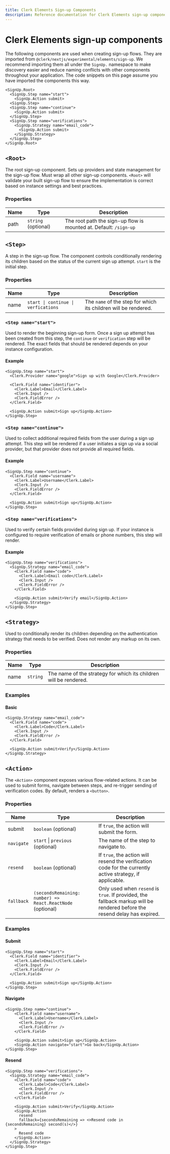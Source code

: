 ```yaml
---
title: Clerk Elements Sign-up Components
description: Reference documentation for Clerk Elements sign-up components.
---
```


# Clerk Elements sign-up components

The following components are used when creating sign-up flows. They are imported from `@clerk/nextjs/experimental/elements/sign-up`. We recommend importing them all under the `SignUp.` namespace to make discovery easier and reduce naming conflicts with other components throughout your application. The code snippets on this page assume you have imported the components this way.

```tsx filename="Anatomy"
<SignUp.Root>
  <SignUp.Step name="start">
    <SignUp.Action submit>
  <SignUp.Step>
  <SignUp.Step name="continue">
    <SignUp.Action submit>
  </SignUp.Step>
  <SignUp.Step name="verifications">
    <SignUp.Strategy name="email_code">
      <SignUp.Action submit>
    </SignUp.Strategy>
  </SignUp.Step>
</SignUp.Root>
```

## `<Root>`

The root sign-up component. Sets up providers and state management for the sign-up flow. Must wrap all other sign-up components. `<Root>` will validate your built sign-up flow to ensure the implementation is correct based on instance settings and best practices.

### Properties

| Name | Type                | Description                                                       |
| ---- | ------------------- | ----------------------------------------------------------------- |
| path | `string` (optional) | The root path the sign-up flow is mounted at. Default: `/sign-up` |

## `<Step>`

A step in the sign-up flow. The component controls conditionally rendering its children based on the status of the current sign up attempt. `start` is the initial step.

### Properties

| Name | Type     | Description                                                     |
| ---- | -------- | --------------------------------------------------------------- |
| name | `start \| continue \| verfications` | The `name` of the step for which its children will be rendered. |

### `<Step name="start">`

Used to render the beginning sign-up form. Once a sign up attempt has been created from this step, the `continue` or `verification` step will be rendered. The exact fields that should be rendered depends on your instance configuration.

#### Example

```tsx
<SignUp.Step name="start">
  <Clerk.Provider name="google">Sign up with Google</Clerk.Provider>

  <Clerk.Field name="identifier">
    <Clerk.Label>Email</Clerk.Label>
    <Clerk.Input />
    <Clerk.FieldError />
  </Clerk.Field>

  <SignUp.Action submit>Sign up</SignUp.Action>
</SignUp.Step>
```

### `<Step name="continue">`

Used to collect additional required fields from the user during a sign up attempt. This step will be rendered if a user initiates a sign up via a social provider, but that provider does not provide all required fields.

#### Example

```tsx
<SignUp.Step name="continue">
  <Clerk.Field name="username">
    <Clerk.Label>Username</Clerk.Label>
    <Clerk.Input />
    <Clerk.FieldError />
  </Clerk.Field>

  <SignUp.Action submit>Sign up</SignUp.Action>
</SignUp.Step>
```

### `<Step name="verifications">`

Used to verify certain fields provided during sign up. If your instance is configured to require verification of emails or phone numbers, this step will render.

#### Example

```tsx
<SignUp.Step name="verifications">
  <SignUp.Strategy name="email_code">
    <Clerk.Field name="code">
      <Clerk.Label>Email code</Clerk.Label>
      <Clerk.Input />
      <Clerk.FieldError />
    </Clerk.Field>

    <SignUp.Action submit>Verify email</SignUp.Action>
  </SignUp.Strategy>
</SignUp.Step>
```

## `<Strategy>`

Used to conditionally render its children depending on the authentication strategy that needs to be verified. Does not render any markup on its own.

### Properties

| Name | Type     | Description                                                       |
| ---- | -------- | ----------------------------------------------------------------- |
| name | `string` | The name of the strategy for which its children will be rendered. |

### Examples

#### Basic

```tsx
<SignUp.Strategy name="email_code">
  <Clerk.Field name="code">
    <Clerk.Label>Code</Clerk.Label>
    <Clerk.Input />
    <Clerk.FieldError />
  </Clerk.Field>

  <SignUp.Action submit>Verify</SignUp.Action>
</SignUp.Strategy>
```

## `<Action>`

The `<Action>` component exposes various flow-related actions. It can be used to submit forms, navigate between steps, and re-trigger sending of verification codes. By default, renders a `<button>`.

### Properties

| Name       | Type                 | Description                                                                                               |
| ---------- | -------------------- | --------------------------------------------------------------------------------------------------------- |
| submit     | `boolean` (optional) | If `true`, the action will submit the form.                                                               |
| `navigate` | `start` \| `previous` (optional)  | The name of the step to navigate to.                                                                      |
| `resend`   | `boolean` (optional) | If `true`, the action will resend the verification code for the currently active strategy, if applicable. |
| `fallback` | `(secondsRemaining: number) => React.ReactNode` (optional) | Only used when `resend` is `true`. If provided, the fallback markup will be rendered before the resend delay has expired. |

### Examples

#### Submit

```tsx {8}
<SignUp.Step name="start">
  <Clerk.Field name="identifier">
    <Clerk.Label>Email</Clerk.Label>
    <Clerk.Input />
    <Clerk.FieldError />
  </Clerk.Field>

  <SignUp.Action submit>Sign up</SignUp.Action>
</SignUp.Step>
```

#### Navigate

```tsx {9}
<SignUp.Step name="continue">
    <Clerk.Field name="username">
      <Clerk.Label>Username</Clerk.Label>
      <Clerk.Input />
      <Clerk.FieldError />
    </Clerk.Field>

    <SignUp.Action submit>Sign up</SignUp.Action>
    <SignUp.Action navigate="start">Go back</SignUp.Action>
</SignUp.Step>
```

#### Resend

```tsx {10-15}
<SignUp.Step name="verifications">
  <SignUp.Strategy name="email_code">
    <Clerk.Field name="code">
      <Clerk.Label>Code</Clerk.Label>
      <Clerk.Input />
      <Clerk.FieldError />
    </Clerk.Field>

    <SignUp.Action submit>Verify</SignUp.Action>
    <SignUp.Action
      resend
      fallback={secondsRemaining => <>Resend code in {secondsRemaining} second(s)</>}
    >
      Resend code
    </SignUp.Action>
  </SignUp.Strategy>
</SignUp.Step>
```

